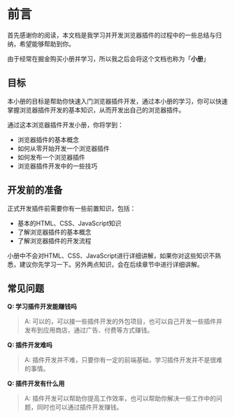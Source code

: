 # 前言

首先感谢你的阅读，本文档是我学习并开发浏览器插件的过程中的一些总结与归纳，希望能够帮助到你。

由于经常在掘金购买小册并学习，所以我之后会将这个文档也称为「**小册**」


## 目标

本小册的目标是帮助你快速入门浏览器插件开发，通过本小册的学习，你可以快速掌握浏览器插件开发的基本知识，从而开发出自己的浏览器插件。

通过这本浏览器插件开发小册，你将学到：
- 浏览器插件的基本概念
- 如何从零开始开发一个浏览器插件
- 如何发布一个浏览器插件
- 浏览器插件开发中的一些技巧

## 开发前的准备

正式开发插件前需要你有一些前置知识，包括：
- 基本的HTML、CSS、JavaScript知识
- 了解浏览器插件的基本概念
- 了解浏览器插件的开发流程

小册中不会对HTML、CSS、JavaScript进行详细讲解，如果你对这些知识不熟悉，建议你先学习一下。另外两点知识，会在后续章节中进行详细讲解。

## 常见问题

**Q: 学习插件开发能赚钱吗**

> A: 可以的，可以接一些插件开发的外包项目，也可以自己开发一些插件并发布到应用商店，通过广告、付费等方式赚钱。

**Q: 插件开发难吗**

> A: 插件开发并不难，只要你有一定的前端基础，学习插件开发并不是很难的事情。

**Q: 插件开发有什么用**

> A: 插件开发可以帮助你提高工作效率，也可以帮助你解决一些工作中的问题，同时也可以通过插件开发赚钱。



